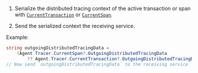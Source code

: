 
1. Serialize the distributed tracing context of the active transaction or span with
    [`CurrentTransaction`](((apm-dotnet-ref))/public-api.html#api-current-transaction) or
    [`CurrentSpan`](((apm-dotnet-ref))/public-api.html#api-current-span).

1. Send the serialized context the receiving service.

Example:

```csharp
string outgoingDistributedTracingData =
    (Agent.Tracer.CurrentSpan?.OutgoingDistributedTracingData
        ?? Agent.Tracer.CurrentTransaction?.OutgoingDistributedTracingData)?.SerializeToString();
// Now send `outgoingDistributedTracingData` to the receiving service
```
